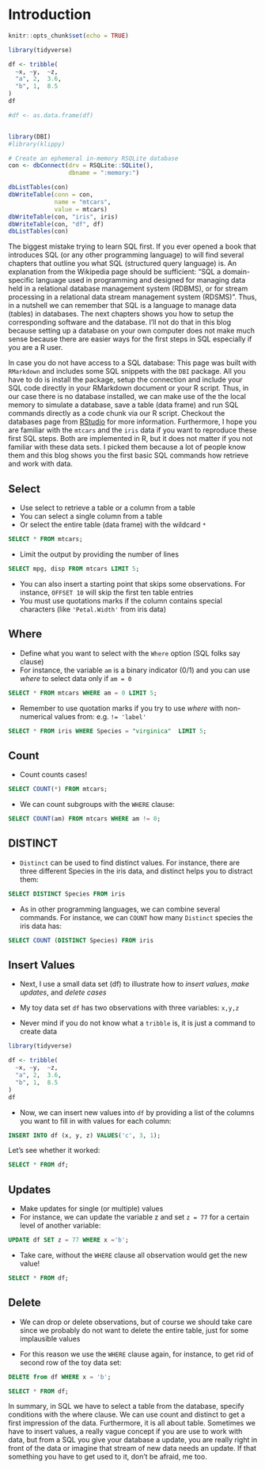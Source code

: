# Introduction

```r
knitr::opts_chunk$set(echo = TRUE)

library(tidyverse)

df <- tribble(
  ~x, ~y,  ~z,
  "a", 2,  3.6,
  "b", 1,  8.5
)
df

#df <- as.data.frame(df)


library(DBI)
#library(klippy)

# Create an ephemeral in-memory RSQLite database
con <- dbConnect(drv = RSQLite::SQLite(), 
                 dbname = ":memory:")

dbListTables(con)
dbWriteTable(conn = con, 
             name = "mtcars", 
             value = mtcars)
dbWriteTable(con, "iris", iris)
dbWriteTable(con, "df", df)
dbListTables(con)
```




The biggest mistake trying to learn SQL first. If you ever opened a book that introduces SQL (or any other programming language) to will find several chapters that outline you what SQL (structured query language) is. An explanation from the Wikipedia page should be sufficient: "SQL a domain-specific language used in programming and designed for managing data held in a relational database management system (RDBMS), or for stream processing in a relational data stream management system (RDSMS)". Thus, in a nutshell we can remember that SQL is a language to manage data (tables) in databases. The next chapters shows you how to setup the corresponding software and the database. I'll not do that in this blog because setting up a database on your own computer does not make much sense because there are easier ways for the first steps in SQL especially if you are a R user.

In case you do not have access to a SQL database: This page was built with `RMarkdown` and includes some SQL snippets with the `DBI` package. All you have to do is install the package, setup the connection and include your SQL code directly in your RMarkdown document or your R script. Thus, in our case there is no database installed, we can make use of the the local memory to simulate a database, save a table (data frame) and run SQL commands directly as a code chunk via our R script. Checkout the databases page from [RStudio](https://db.rstudio.com/dbi/) for more information. Furthermore, I hope you are familiar with the `mtcars` and the `iris` data if you want to reproduce these first SQL steps. Both are implemented in R, but it does not matter if you not familiar with these data sets. I picked them because a lot of people know them and this blog shows you the first basic SQL commands how retrieve and work with data.

## Select

-   Use select to retrieve a table or a column from a table
-   You can select a single column from a table
-   Or select the entire table (data frame) with the wildcard `*`

```sql
SELECT * FROM mtcars;
```

-   Limit the output by providing the number of lines

```sql
SELECT mpg, disp FROM mtcars LIMIT 5;
```

-   You can also insert a starting point that skips some observations. For instance, `OFFSET 10` will skip the first ten table entries
-   You must use quotations marks if the column contains special characters (like `'Petal.Width'` from iris data)

## Where

-   Define what you want to select with the `Where` option (SQL folks say clause)
-   For instance, the variable `am` is a binary indicator (0/1) and you can use *where* to select data only if `am = 0`

```sql
SELECT * FROM mtcars WHERE am = 0 LIMIT 5;
```

-   Remember to use quotation marks if you try to use *where* with non-numerical values from: e.g. `!= 'label'`

```sql
SELECT * FROM iris WHERE Species = "virginica"  LIMIT 5;
```

## Count

-   Count counts cases!

```sql
SELECT COUNT(*) FROM mtcars;
```

-   We can count subgroups with the `WHERE` clause:

```sql
SELECT COUNT(am) FROM mtcars WHERE am != 0;
```

## DISTINCT

-   `Distinct` can be used to find distinct values. For instance, there are three different Species in the iris data, and distinct helps you to distract them:

```sql
SELECT DISTINCT Species FROM iris
```

-   As in other programming languages, we can combine several commands. For instance, we can `COUNT` how many `Distinct` species the iris data has:

```sql
SELECT COUNT (DISTINCT Species) FROM iris
```

## Insert Values

-   Next, I use a small data set (df) to illustrate how to *insert values*, *make updates*, and *delete cases*

-   My toy data set `df` has two observations with three variables: `x,y,z`

-   Never mind if you do not know what a `tribble` is, it is just a command to create data

```r
library(tidyverse)

df <- tribble(
  ~x, ~y,  ~z,
  "a", 2,  3.6,
  "b", 1,  8.5
)
df
```

-   Now, we can insert new values into `df` by providing a list of the columns you want to fill in with values for each column:

```sql
INSERT INTO df (x, y, z) VALUES('c', 3, 1);
```

Let's see whether it worked:

```sql
SELECT * FROM df;
```

## Updates

-   Make updates for single (or multiple) values
-   For instance, we can update the variable z and set `z = 77` for a certain level of another variable:

```sql
UPDATE df SET z = 77 WHERE x ='b';
```

-   Take care, without the `WHERE` clause all observation would get the new value!

```sql
SELECT * FROM df;
```

## Delete

-   We can drop or delete observations, but of course we should take care since we probably do not want to delete the entire table, just for some implausible values

-   For this reason we use the `WHERE` clause again, for instance, to get rid of second row of the toy data set:

```sql
DELETE from df WHERE x = 'b';
```

```sql
SELECT * FROM df;
```

In summary, in SQL we have to select a table from the database, specify conditions with the where clause. We can use count and distinct to get a first impression of the data. Furthermore, it is all about table. Sometimes we have to insert values, a really vague concept if you are use to work with data, but from a SQL you give your database a update, you are really right in front of the data or imagine that stream of new data needs an update. If that something you have to get used to it, don't be afraid, me too. 

